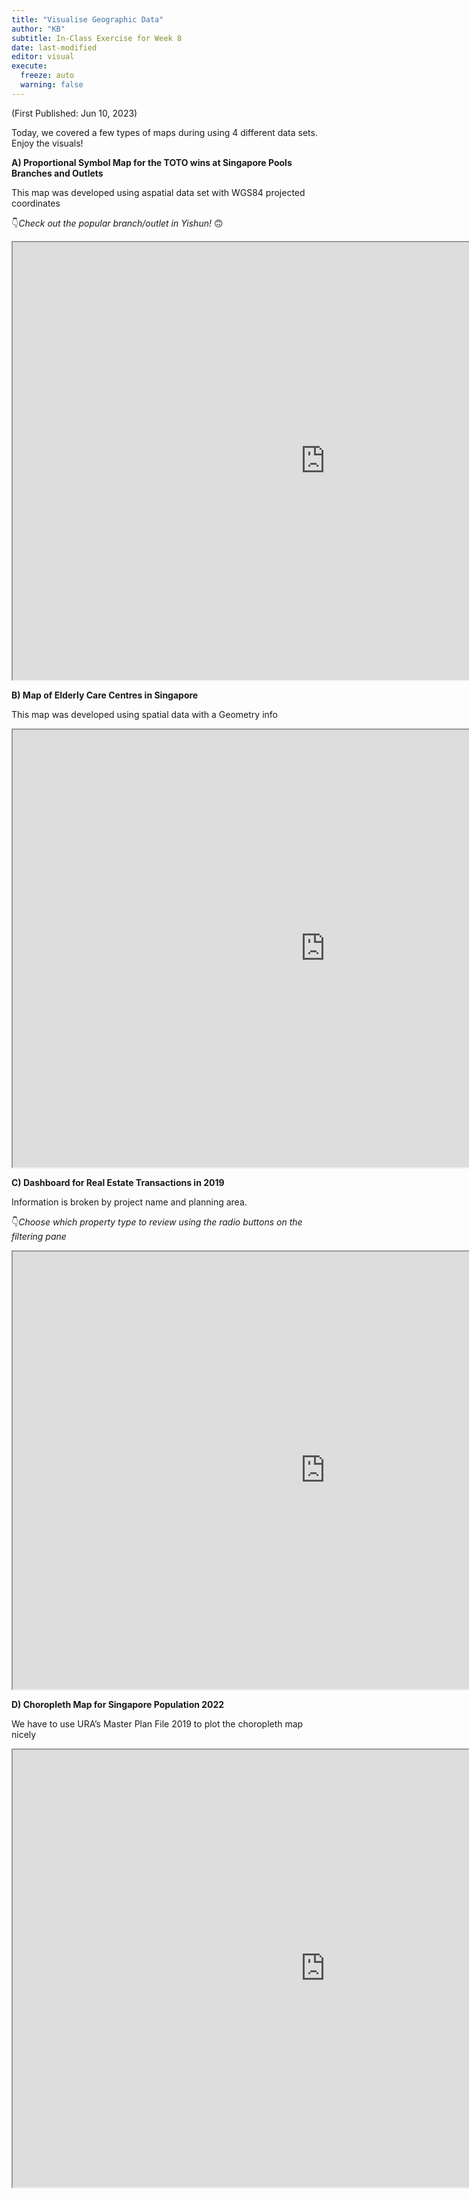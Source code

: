 ```yaml
---
title: "Visualise Geographic Data"
author: "KB"
subtitle: In-Class Exercise for Week 8
date: last-modified
editor: visual
execute:
  freeze: auto 
  warning: false
---
```


(First Published: Jun 10, 2023)

Today, we covered a few types of maps during using 4 different data sets. Enjoy the visuals!

**A) Proportional Symbol Map for the TOTO wins at Singapore Pools Branches and Outlets**

This map was developed using aspatial data set with WGS84 projected coordinates

👇*Check out the popular branch/outlet in Yishun!* 🙃

```{=html}
<iframe width="1000"" height="700" src="https://public.tableau.com/views/SingaporePoolsBranchesandOutlets/ProportionalSymbolMap?:language=en-US&publish=yes&:display_count=n&:origin=viz_share_link?:language=en-US&:display_count=n&:origin=viz_share_link?:showVizHome=no&:embed=true"></iframe>
```
**B) Map of Elderly Care Centres in Singapore**

This map was developed using spatial data with a Geometry info

```{=html}
<iframe width="1000"" height="700" src="https://public.tableau.com/views/EldercareFacilitiesinSingapore/Sheet1?:language=en-US&publish=yes&:display_count=n&:origin=viz_share_link?:language=en-US&:display_count=n&:origin=viz_share_link?:showVizHome=no&:embed=true"></iframe>
```
**C) Dashboard for Real Estate Transactions in 2019**

Information is broken by project name and planning area.

👇*Choose which property type to review using the radio buttons on the filtering pane*

```{=html}
<iframe width="1000"" height="700" src="https://public.tableau.com/shared/WF3D4QM5C?:display_count=n&:origin=viz_share_link?:language=en-US&:display_count=n&:origin=viz_share_link?:showVizHome=no&:embed=true"></iframe>
```
**D) Choropleth Map for Singapore Population 2022**

We have to use URA's Master Plan File 2019 to plot the choropleth map nicely

```{=html}
<iframe width="1000"" height="700" src="https://public.tableau.com/views/PopulationDensityinYear2022/Dashboard1?:language=en-US&publish=yes&:display_count=n&:origin=viz_share_link?:language=en-US&:display_count=n&:origin=viz_share_link?:showVizHome=no&:embed=true"></iframe>
```
